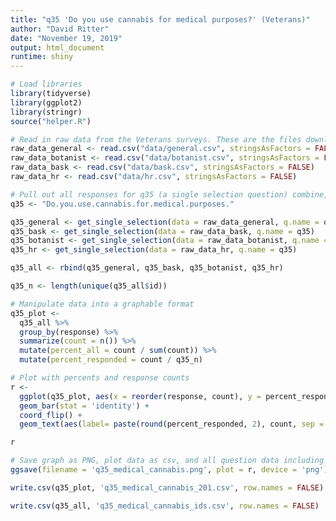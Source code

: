 ```yaml
---
title: "q35 'Do you use cannabis for medical purposes?' (Veterans)"
author: "David Ritter"
date: "November 19, 2019"
output: html_document
runtime: shiny
---
```


```r
# Load libraries
library(tidyverse)
library(ggplot2)
library(stringr)
source("helper.R")
```

```r
# Read in raw data from the Veterans surveys. These are the files downloaded from survey monkey saved as a .csv
raw_data_general <- read.csv("data/general.csv", stringsAsFactors = FALSE)
raw_data_botanist <- read.csv("data/botanist.csv", stringsAsFactors = FALSE)
raw_data_bask <- read.csv("data/bask.csv", stringsAsFactors = FALSE)
raw_data_hr <- read.csv("data/hr.csv", stringsAsFactors = FALSE)
```

```r
# Pull out all responses for q35 (a single selection question) combine, then determine 'question n'
q35 <- "Do.you.use.cannabis.for.medical.purposes."

q35_general <- get_single_selection(data = raw_data_general, q.name = q35)
q35_bask <- get_single_selection(data = raw_data_bask, q.name = q35)
q35_botanist <- get_single_selection(data = raw_data_botanist, q.name = q35)
q35_hr <- get_single_selection(data = raw_data_hr, q.name = q35)

q35_all <- rbind(q35_general, q35_bask, q35_botanist, q35_hr)

q35_n <- length(unique(q35_all$id))
```

```r
# Manipulate data into a graphable format
q35_plot <- 
  q35_all %>%
  group_by(response) %>%
  summarize(count = n()) %>%
  mutate(percent_all = count / sum(count)) %>%
  mutate(percent_responded = count / q35_n)
```

```r
# Plot with percents and response counts
r <- 
  ggplot(q35_plot, aes(x = reorder(response, count), y = percent_responded)) +
  geom_bar(stat = 'identity') +
  coord_flip() +
  geom_text(aes(label= paste(round(percent_responded, 2), count, sep = "***")))

r
```

```r
# Save graph as PNG, plot data as csv, and all question data including response IDs as csv (save question n and N at end of plot file as "_x.x")
ggsave(filename = 'q35_medical_cannabis.png', plot = r, device = 'png')

write.csv(q35_plot, 'q35_medical_cannabis_201.csv', row.names = FALSE)

write.csv(q35_all, 'q35_medical_cannabis_ids.csv', row.names = FALSE)
```
